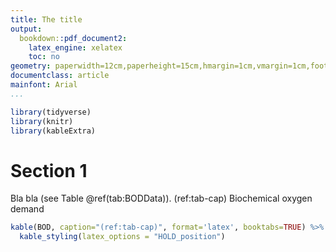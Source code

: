 ```yaml
---
title: The title
output:
  bookdown::pdf_document2:
    latex_engine: xelatex
    toc: no
geometry: paperwidth=12cm,paperheight=15cm,hmargin=1cm,vmargin=1cm,footskip=0.1cm
documentclass: article
mainfont: Arial
...
```


```r
library(tidyverse)
library(knitr)
library(kableExtra)
```

# Section 1

Bla bla (see Table \@ref(tab:BODData)).
(ref:tab-cap) Biochemical oxygen demand
```r
kable(BOD, caption="(ref:tab-cap)", format='latex', booktabs=TRUE) %>%
  kable_styling(latex_options = "HOLD_position")
```
